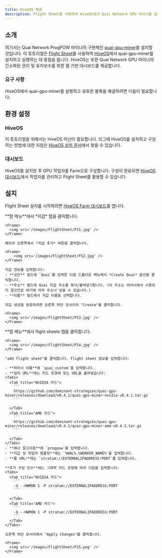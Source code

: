 ```yaml
---
title: HiveOS 채굴
description: Flight Sheet를 사용하여 HiveOS에서 Quai Network GPU 마이너를 설치하고 실행합니다.
---
```


## 소개

여기서는 Quai Network ProgPOW 마이너의 구현체인 [quai-gpu-miner](https://github.com/dominant-strategies/quai-gpu-miner)를 설치할 것입니다. 이 튜토리얼은 [Flight Sheet](https://hiveon.com/knowledge-base/guides/fs/)를 사용하여 [HiveOS](https://hiveon.com/os/)에서 quai-gpu-miner를 설치하고 실행하는 데 중점을 둡니다. HiveOS는 또한 Quai Network GPU 마이너의 간소화된 관리 및 유지보수를 위한 웹 기반 대시보드를 제공합니다.

### 요구 사항

HiveOS에서 quai-gpu-miner를 실행하고 유효한 블록을 채굴하려면 다음이 필요합니다:

<CardGroup cols={3}>
	<Card
		title='동기화된 go-quai 노드'
		href='/ko/guides/client/node'
		icon='computer'
	/>
	<Card
		title='구성된 Stratum 프록시'
		href='/ko/guides/client/stratum'
		icon='router'
	/>
	<Card
		title='HiveOS 머신'
		icon='hive'
	/>
	<Card
		title='NVIDIA 또는 AMD GPU'
		icon='microchip'
	/>
	<Card
		title='4GB 이상의 RAM'
		icon='usb-drive'
	/>
</CardGroup>

## 환경 설정

### HiveOS

이 튜토리얼을 위해서는 HiveOS 머신이 필요합니다. 리그에 HiveOS를 설치하고 구성하는 방법에 대한 지침은 [HiveOS 설치 문서](https://hiveon.com/install/)에서 찾을 수 있습니다.

### 대시보드

HiveOS를 설치한 후 GPU 작업자를 Farm으로 구성합니다. 구성이 완료되면 [HiveOS 대시보드](https://hiveon.com/knowledge-base/getting_started/start_dashboard_setup/)에서 작업자를 관리하고 Flight Sheet를 활용할 수 있습니다.

## 설치

Flight Sheet 설치를 시작하려면 [HiveOS Farm 대시보드](https://the.hiveos.farm/)를 엽니다.

<Steps>
  <Step title="지갑 추가">
    **팜 메뉴**에서 *지갑* 탭을 클릭합니다.

    <Frame>
      <img src='/images/FlightSheet/FS1.jpg' />
    </Frame>

    페이지 오른쪽에서 *지갑 추가* 버튼을 클릭합니다.

    <Frame>
        <img src='/images/FlightSheet/FS2.jpg' />
    </Frame>

    지갑 정보를 입력합니다:
    - **코인** 필드에 `Quai`를 입력한 다음 드롭다운 메뉴에서 *Create Quai* 옵션을 클릭합니다.
    - **주소** 필드에 Quai 지갑 주소를 복사/붙여넣기합니다. (이 주소는 마이너에서 사용되지 않으므로 여기에 아무 주소나 넣을 수 있습니다.)
    - **이름** 필드에서 지갑 이름을 선택합니다.

    지갑 생성을 완료하려면 오른쪽 하단 모서리의 "Create"를 클릭합니다.

    <Frame>
      <img src='/images/FlightSheet/FS3.jpg' />
    </Frame>

  </Step>
  <Step title="Flight Sheet 추가">
    **팜 메뉴**에서 flight sheets 탭을 클릭합니다.

    <Frame>
      <img src='/images/FlightSheet/FS4.jpg' />
    </Frame>

    "add flight sheet"를 클릭합니다. flight sheet 정보를 입력합니다:

    - **마이너 이름**에 `quai_custom`을 입력합니다.
    - **설치 URL**에는 카드 유형에 맞는 URL을 붙여넣습니다:
    <Tabs>
      <Tab title="NVIDIA 카드">
        ```
        https://github.com/dominant-strategies/quai-gpu-miner/releases/download/v0.4.1/quai-gpu-miner-nvidia-v0.4.1.tar.gz
        ```

      </Tab>
      <Tab title="AMD 카드">
        ```
        https://github.com/dominant-strategies/quai-gpu-miner/releases/download/v0.4.1/quai-gpu-miner-amd-v0.4.1.tar.gz
        ```

      </Tab>
    </Tabs>
    - **해시 알고리즘**에 `progpow`를 입력합니다.
    - **지갑 및 작업자 템플릿**에는 `%WAL%.%WORKER_NAME%`을 입력합니다.
    - **풀 URL**에는 `stratum://EXTERNALIPADDRESS:PORT`를 입력합니다.

    **추가 구성 인수**에는 그래픽 카드 유형에 따라 다음을 입력합니다:
    <Tabs>
      <Tab title="NVIDIA 카드">
        ```
        -U --HWMON 1 -P stratum://EXTERNALIPADDRESS:PORT
        ```

      </Tab>
      <Tab title="AMD 카드">
        ```
        -G --HWMON 1 -P stratum://EXTERNALIPADDRESS:PORT
        ```
      </Tab>
    </Tabs>

    오른쪽 하단 모서리에서 "Apply Changes"를 클릭합니다.

    <Frame>
      <img src='/images/FlightSheet/FS5.png' />
    </Frame>

  </Step>

</Steps>

